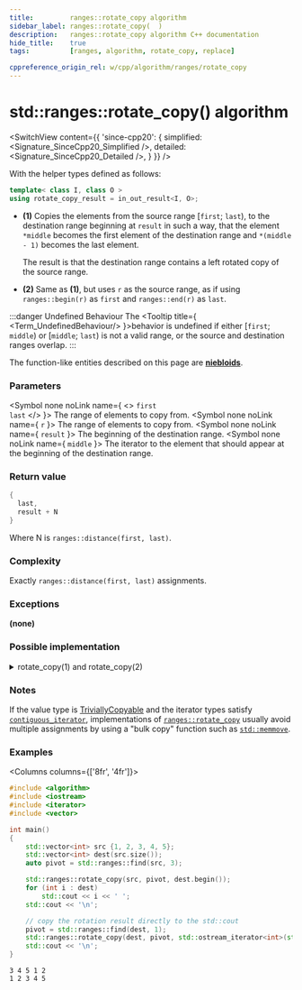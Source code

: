 ```yaml
---
title:         ranges::rotate_copy algorithm
sidebar_label: ranges::rotate_copy(  )
description:   ranges::rotate_copy algorithm C++ documentation
hide_title:    true
tags:          [ranges, algorithm, rotate_copy, replace]

cppreference_origin_rel: w/cpp/algorithm/ranges/rotate_copy
---
```



<!-- Terms -->

<!----------------- Codes ---------------------->


# std::ranges::rotate_copy() algorithm

<SwitchView content={{
	'since-cpp20': {
		simplified:	<Signature_SinceCpp20_Simplified />,
		detailed:	<Signature_SinceCpp20_Detailed />,
	}
}} />

With the helper types defined as follows:
```cpp
template< class I, class O >
using rotate_copy_result = in_out_result<I, O>;
```

- **(1)** Copies the elements from the source range [`first`; `last`), to the destination range beginning at `result` in such a way, that the element `*middle` becomes the first element of the destination range and `*(middle - 1)` becomes the last element.

  The result is that the destination range contains a left rotated copy of the source range.

- **(2)** Same as **(1)**, but uses `r` as the source range, as if using `ranges::begin(r)` as `first` and `ranges::end(r)` as `last`.

:::danger Undefined Behaviour
 The <Tooltip title={ <Term_UndefinedBehaviour/> }>behavior is undefined</Tooltip> if either [`first`; `middle`) or [`middle`; `last`) is not a valid range, or the source and destination ranges overlap.
:::

The function-like entities described on this page are [**niebloids**](#).

### Parameters

<SymbolTable>

  <Symbol none noLink name={ <> <code>first</code> <br/> <code>last</code> </> }>
    The range of elements to copy from.
  </Symbol>
  <Symbol none noLink name={ <code>r</code> }>
    The range of elements to copy from.
  </Symbol>
  <Symbol none noLink name={ <code>result</code> }>
    The beginning of the destination range.
  </Symbol>
  <Symbol none noLink name={ <code>middle</code> }>
    The iterator to the element that should appear at the beginning of the destination range.
  </Symbol>

</SymbolTable>

### Return value

```cpp
{
  last,
  result + N
}
```
Where N is `ranges::distance(first, last)`.

### Complexity

Exactly `ranges::distance(first, last)` assignments.

### Exceptions

**(none)**

### Possible implementation

<details>
<summary>rotate_copy(1) and rotate_copy(2)</summary>

```cpp
struct rotate_copy_fn
{
    template<std::forward_iterator I, std::sentinel_for<I> S, std::weakly_incrementable O>
    requires std::indirectly_copyable<I, O>
    constexpr ranges::rotate_copy_result<I, O>
        operator()(I first, I middle, S last, O result) const
    {
        auto c1 {ranges::copy(middle, std::move(last), std::move(result))};
        auto c2 {ranges::copy(std::move(first), std::move(middle), std::move(c1.out))};
        return {std::move(c1.in), std::move(c2.out)};
    }

    template<ranges::forward_range R, std::weakly_incrementable O>
    requires std::indirectly_copyable<ranges::iterator_t<R>, O>
    constexpr ranges::rotate_copy_result<ranges::borrowed_iterator_t<R>, O>
        operator()(R&& r, ranges::iterator_t<R> middle, O result) const
    {
        return (*this)(ranges::begin(r), std::move(middle),
                       ranges::end(r), std::move(result));
    }
};

inline constexpr rotate_copy_fn rotate_copy {};
```

</details>

### Notes

If the value type is [TriviallyCopyable](/docs/named_req/TriviallyCopyable) and the iterator types satisfy [`contiguous_iterator`](#), implementations of [`ranges::rotate_copy`](#) usually avoid multiple assignments by using a "bulk copy" function such as [`std::memmove`](#).

### Examples

<Columns columns={['8fr', '4fr']}>
<div>

```cpp title='Main.cpp' showLineNumbers
#include <algorithm>
#include <iostream>
#include <iterator>
#include <vector>

int main()
{
    std::vector<int> src {1, 2, 3, 4, 5};
    std::vector<int> dest(src.size());
    auto pivot = std::ranges::find(src, 3);

    std::ranges::rotate_copy(src, pivot, dest.begin());
    for (int i : dest)
        std::cout << i << ' ';
    std::cout << '\n';

    // copy the rotation result directly to the std::cout
    pivot = std::ranges::find(dest, 1);
    std::ranges::rotate_copy(dest, pivot, std::ostream_iterator<int>(std::cout, " "));
    std::cout << '\n';
}
```

</div>
<div>

```plaintext title="Output"
3 4 5 1 2
1 2 3 4 5
```

</div>
</Columns>
